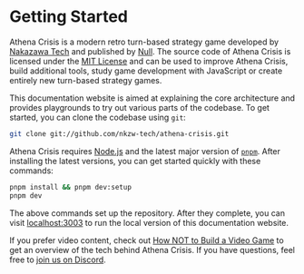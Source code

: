 # Getting Started

Athena Crisis is a modern retro turn-based strategy game developed by [Nakazawa Tech](https://nkzw.tech) and published by [Null](https://null.com). The source code of Athena Crisis is licensed under the [MIT License](https://github.com/nkzw-tech/athena-crisis/blob/main/LICENSE.md) and can be used to improve Athena Crisis, build additional tools, study game development with JavaScript or create entirely new turn-based strategy games.

This documentation website is aimed at explaining the core architecture and provides playgrounds to try out various parts of the codebase. To get started, you can clone the codebase using `git`:

```bash
git clone git://github.com/nkzw-tech/athena-crisis.git
```

Athena Crisis requires [Node.js](https://nodejs.org/en/download/package-manager) and the latest major version of [`pnpm`](https://pnpm.io/installation). After installing the latest versions, you can get started quickly with these commands:

```bash
pnpm install && pnpm dev:setup
pnpm dev
```

The above commands set up the repository. After they complete, you can visit [localhost:3003](http://localhost:3003/) to run the local version of this documentation website.

If you prefer video content, check out [How NOT to Build a Video Game](https://www.youtube.com/watch?v=m8SmXOTM8Ec) to get an overview of the tech behind Athena Crisis. If you have questions, feel free to [join us on Discord](https://discord.gg/athenacrisis).
